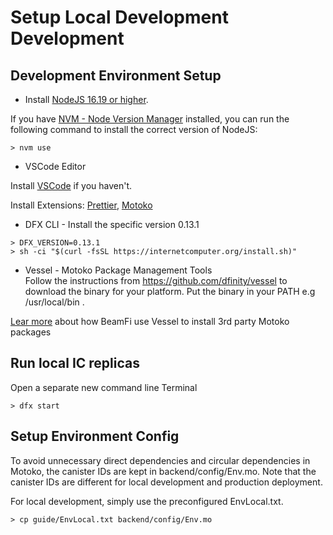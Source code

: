 # Setup Local Development Development

## Development Environment Setup

- Install [NodeJS 16.19 or higher](https://nodejs.org/en/download).

If you have [NVM - Node Version Manager](https://github.com/nvm-sh/nvm) installed, you can run the following command to install the correct version of NodeJS:

```
> nvm use
```

- VSCode Editor

Install [VSCode](https://code.visualstudio.com/download) if you haven't.

Install Extensions: [Prettier](https://marketplace.visualstudio.com/items?itemName=esbenp.prettier-vscode), [Motoko](https://marketplace.visualstudio.com/items?itemName=dfinity-foundation.vscode-motoko)

- DFX CLI - Install the specific version 0.13.1

```
> DFX_VERSION=0.13.1
> sh -ci "$(curl -fsSL https://internetcomputer.org/install.sh)"
```

- Vessel - Motoko Package Management Tools  
  Follow the instructions from https://github.com/dfinity/vessel to download the binary for your platform. Put the binary in your PATH e.g /usr/local/bin .

[Lear more](/docs/architecture/package) about how BeamFi use Vessel to install 3rd party Motoko packages

## Run local IC replicas

Open a separate new command line Terminal

```
> dfx start
```

## Setup Environment Config

To avoid unnecessary direct dependencies and circular dependencies in Motoko, the canister IDs are kept in backend/config/Env.mo.
Note that the canister IDs are different for local development and production deployment.

For local development, simply use the preconfigured EnvLocal.txt.

```
> cp guide/EnvLocal.txt backend/config/Env.mo
```
